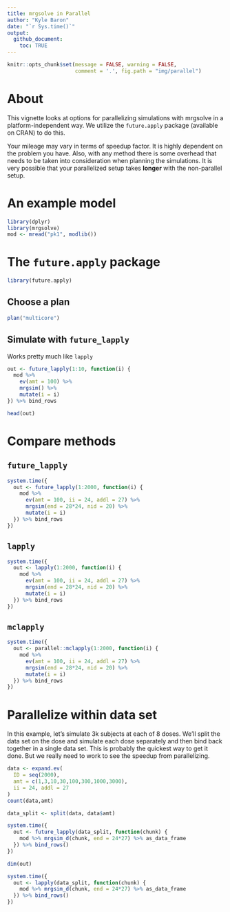 ```yaml
---
title: mrgsolve in Parallel
author: "Kyle Baron"
date: "`r Sys.time()`"
output:
  github_document:
    toc: TRUE
---
```


```r
knitr::opts_chunk$set(message = FALSE, warning = FALSE, 
                      comment = '.', fig.path = "img/parallel")
```

# About
This vignette looks at options for parallelizing simulations
with mrgsolve in a platform-independent way.  We utilize the 
`future.apply` package (available on CRAN) to do this.

Your mileage may vary in terms of speedup factor.  It is highly dependent
on the problem you have.  Also, with any method there is some overhead
that needs to be taken into consideration when planning the simulations.  It 
is very possible that your parallelized setup takes __longer__ with the 
non-parallel setup.

# An example model

```r
library(dplyr)
library(mrgsolve)
mod <- mread("pk1", modlib())
```

# The `future.apply` package
```r
library(future.apply)
```
## Choose a plan
```r
plan("multicore")
```

## Simulate with `future_lapply`

Works pretty much like `lapply`

```r
out <- future_lapply(1:10, function(i) {
  mod %>% 
    ev(amt = 100) %>%
    mrgsim() %>% 
    mutate(i = i)
}) %>% bind_rows
```

```r
head(out)
```

# Compare methods

## `future_lapply`

```r

system.time({
  out <- future_lapply(1:2000, function(i) {
    mod %>% 
      ev(amt = 100, ii = 24, addl = 27) %>%
      mrgsim(end = 28*24, nid = 20) %>% 
      mutate(i = i)
  }) %>% bind_rows
})
```

## `lapply`

```r
system.time({
  out <- lapply(1:2000, function(i) {
    mod %>% 
      ev(amt = 100, ii = 24, addl = 27) %>%
      mrgsim(end = 28*24, nid = 20) %>% 
      mutate(i = i)
  }) %>% bind_rows
})
```

## `mclapply`

```r
system.time({
  out <- parallel::mclapply(1:2000, function(i) {
    mod %>% 
      ev(amt = 100, ii = 24, addl = 27) %>%
      mrgsim(end = 28*24, nid = 20) %>% 
      mutate(i = i)
  }) %>% bind_rows
})
```

# Parallelize within data set
 
In this example, let's simulate 3k subjects at each of 8 doses. We'll 
split the data set on the dose and simulate each dose separately and then 
bind back together in a single data set.  This is probably the quickest
way to get it done.  But we really need to work to see the 
speedup from parallelizing.

```r
data <- expand.ev(
  ID = seq(2000), 
  amt = c(1,3,10,30,100,300,1000,3000),
  ii = 24, addl = 27
) 
count(data,amt)
```

```r
data_split <- split(data, data$amt)

system.time({
  out <- future_lapply(data_split, function(chunk) {
    mod %>% mrgsim_d(chunk, end = 24*27) %>% as_data_frame  
  }) %>% bind_rows()
})
```
```r
dim(out)
```

```r
system.time({
  out <- lapply(data_split, function(chunk) {
    mod %>% mrgsim_d(chunk, end = 24*27) %>% as_data_frame  
  }) %>% bind_rows()
})
```



